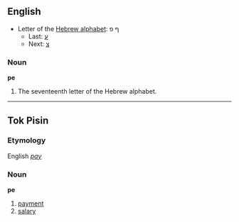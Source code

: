 ==English==

* Letter of the [[Wikipedia:Hebrew alphabet|Hebrew alphabet]]: &#1507; &#1508;
** Last: [[Samekh|&#1506;]]
** Next: [[Sadhe|&#1510;]]

===Noun===
'''pe'''

# The seventeenth letter of the Hebrew alphabet.

----
==Tok Pisin==
===Etymology===
English ''[[pay]]''

===Noun===
'''pe'''

#[[payment]]
#[[salary]]